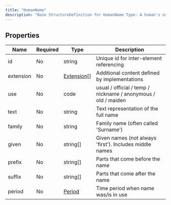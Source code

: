 ```yaml
---
title: "HumanName"
description: "Base StructureDefinition for HumanName Type: A human's name with the ability to identify parts and usage."
---
```


## Properties

| Name      | Required | Type                                                  | Description                                                   |
| --------- | -------- | ----------------------------------------------------- | ------------------------------------------------------------- |
| id        | No       | string                                                | Unique id for inter-element referencing                       |
| extension | No       | [Extension](/medical-api/fhir/data-types/extension)[] | Additional content defined by implementations                 |
| use       | No       | code                                                  | usual / official / temp / nickname / anonymous / old / maiden |
| text      | No       | string                                                | Text representation of the full name                          |
| family    | No       | string                                                | Family name (often called 'Surname')                          |
| given     | No       | string[]                                              | Given names (not always 'first'). Includes middle names       |
| prefix    | No       | string[]                                              | Parts that come before the name                               |
| suffix    | No       | string[]                                              | Parts that come after the name                                |
| period    | No       | [Period](/medical-api/fhir/data-types/period)         | Time period when name was/is in use                           |
